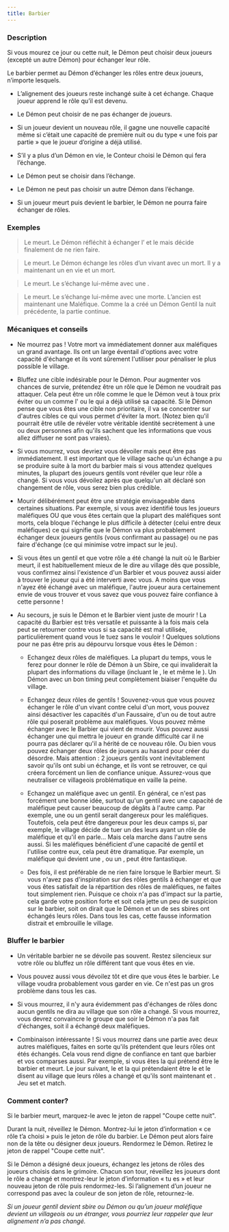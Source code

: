 ```yaml
---
title: Barbier
---
```



<Role BARBIER header />

### Description

Si vous mourez ce jour ou cette nuit, le Démon peut choisir deux joueurs (excepté un autre Démon) pour échanger leur rôle.

Le barbier permet au Démon d’échanger les rôles entre deux joueurs, n’importe lesquels.

-   L’alignement des joueurs reste inchangé suite à cet échange. Chaque joueur apprend le rôle qu’il est devenu.

-   Le Démon peut choisir de ne pas échanger de joueurs.

-   Si un joueur devient un nouveau rôle, il gagne une nouvelle capacité même si c’était une capacité de première nuit ou du type « une fois par partie » que le joueur d’origine a déjà utilisé.

-   S’il y a plus d’un Démon en vie, le Conteur choisi le Démon qui fera l’échange.

-   Le Démon peut se choisir dans l’échange.

-   Le Démon ne peut pas choisir un autre Démon dans l’échange.

-   Si un joueur meurt puis devient le barbier, le Démon ne pourra faire échanger de rôles. 

### Exemples

> Le <Role BARBIER /> meurt. Le Démon réfléchit à échanger l’<Role HORLOGER /> et le <Role JONGLEUR /> mais décide finalement de ne rien faire.

> Le <Role BARBIER /> meurt. Le Démon échange les rôles d’un <Role ORACLE /> vivant avec un <Role BARBIER /> mort. Il y a maintenant un <Role BARBIER /> en vie et un <Role ORACLE /> mort.

> Le <Role BARBIER /> meurt. Le <Role VORTOX /> s’échange lui-même avec une <Role SORCIERE />.

> Le <Role BARBIER /> meurt. Le <Role VIGORMORTIS /> s’échange lui-même avec une <Role DULCINEE /> morte. L’ancien <Role VIGORMORTIS /> est maintenant une <Role DULCINEE /> Maléfique. Comme la <Role VIEILLE_CHOUETTE /> a créé un Démon Gentil la nuit précédente, la partie continue.

### Mécaniques et conseils

- Ne mourrez pas ! Votre mort va immédiatement donner aux maléfiques un grand avantage. Ils ont un large éventail d'options avec votre capacité d'échange et ils vont sûrement l'utiliser pour pénaliser le plus possible le village. 

- Bluffez une cible indésirable pour le Démon. Pour augmenter vos chances de survie, prétendez être un rôle que le Démon ne voudrait pas attaquer. Cela peut être un rôle comme le <Role SAGE /> que le Démon veut à toux prix éviter ou un comme l'<Role ARTISTE /> ou le <Role JONGLEUR /> qui a déjà utilisé sa capacité. Si le Démon pense que vous êtes une cible non prioritaire, il va se concentrer sur d'autres cibles ce qui vous permet d'éviter la mort. (Notez bien qu'il pourrait être utile de révéler votre véritable identité secrètement à une ou deux personnes afin qu'ils sachent que les informations que vous allez diffuser ne sont pas vraies). 

- Si vous mourrez, vous devriez vous dévoiler mais peut être pas immédiatement. Il est important que le village sache qu'un échange a pu se produire suite à la mort du barbier mais si vous attendez quelques minutes, la plupart des joueurs gentils  vont révéler que leur rôle a changé. Si vous vous dévoilez après que quelqu'un ait déclaré son changement de rôle, vous serez bien plus crédible. 

- Mourir délibérément peut être une stratégie envisageable dans certaines situations. Par exemple, si vous avez identifié tous les joueurs maléfiques OU que vous êtes certain que la plupart des maléfiques sont morts, cela bloque l'échange le plus difficile à détecter (celui entre deux maléfiques) ce qui signifie que le Démon va plus probablement échanger deux joueurs gentils (vous confirmant au passage) ou ne pas faire d'échange (ce qui minimise votre impact sur le jeu).

- Si vous êtes un gentil et que votre rôle a été changé la nuit où le Barbier meurt, il est habituellement mieux de le dire au village dès que possible, vous confirmez ainsi l'existence d'un Barbier et vous pouvez aussi aider à trouver le joueur qui a été interverti avec vous. A moins que vous n'ayez été échangé avec un maléfique, l'autre joueur aura certainement envie de vous trouver et vous savez que vous pouvez faire confiance à cette personne ! 

- Au secours, je suis le Démon et le Barbier vient juste de mourir ! La capacité du Barbier est très versatile et puissante à la fois mais cela peut se retourner contre vous si sa capacité est mal utilisée, particulièrement quand vous le tuez sans le vouloir ! Quelques solutions pour ne pas être pris au dépourvu lorsque vous êtes le Démon : 

    - Echangez deux rôles de maléfiques. La plupart du temps, vous le ferez pour donner le rôle de Démon à un Sbire, ce qui invaliderait la plupart des informations du village (incluant le <Role FLEURISTE />, le <Role SAVANT /> et même le <Role REVEUR />). Un Démon avec un bon timing peut complètement biaiser l'enquête du village. 

    - Echangez deux rôles de gentils ! Souvenez-vous que vous pouvez échanger le rôle d'un vivant contre celui d'un mort, vous pouvez ainsi désactiver les capacités d'un Faussaire, d'un <Role SAGE /> ou de tout autre rôle qui poserait problème aux maléfiques. Vous pouvez même échanger avec le Barbier qui vient de mourir. Vous pouvez aussi échanger une <Role BETE_DE_FOIRE /> qui mettra le joueur en grande difficulté car il ne pourra pas déclarer qu'il a hérité de ce nouveau rôle. Ou bien vous pouvez échanger deux rôles de joueurs au hasard pour créer du désordre. Mais attention : 2 joueurs gentils vont inévitablement savoir qu'ils ont subi un échange, et ils vont se retrouver, ce qui créera forcément un lien de confiance unique. Assurez-vous que neutraliser ce villageois problématique en vaille la peine. 

    - Echangez un maléfique avec un gentil. En général, ce n'est pas forcément une bonne idée, surtout qu'un gentil avec une capacité de maléfique peut causer beaucoup de dégâts à l'autre camp. Par exemple, une <Role SORCIERE /> ou un <Role MANIPULATEUR /> gentil serait dangereux pour les maléfiques. Toutefois, cela peut être dangereux pour les deux camps si, par exemple, le village décide de tuer un des leurs ayant un rôle de maléfique et qu'il en parle... Mais cela marche dans l'autre sens aussi. Si les maléfiques bénéficient d'une capacité de gentil et l'utilise contre eux, cela peut être dramatique. Par exemple, un maléfique qui devient une <Role DULCINEE />, <Role FAUSSAIRE /> ou un <Role CHARMEUR_DE_SERPENT />, peut être fantastique.

    - Des fois, il est préférable de ne rien faire lorsque le Barbier meurt. Si vous n'avez pas d'inspiration sur des rôles gentils à échanger et que vous êtes satisfait de la répartition des rôles de maléfiques, ne faites tout simplement rien. Puisque ce choix n'a pas d'impact sur la partie, cela garde votre position forte et soit cela jette un peu de suspicion sur le barbier, soit on dirait que le Démon et un de ses sbires ont échangés leurs rôles. Dans tous les cas, cette fausse information distrait et embrouille le village.

### Bluffer le barbier

- Un véritable barbier ne se dévoile pas souvent. Restez silencieux sur votre rôle ou bluffez un rôle différent tant que vous êtes en vie.

- Vous pouvez aussi vous dévoilez tôt et dire que vous êtes le barbier. Le village voudra probablement vous garder en vie. Ce n'est pas un gros problème dans tous les cas.

- Si vous mourrez, il n'y aura évidemment pas d'échanges de rôles donc aucun gentils ne dira au village que son rôle a changé. Si vous mourrez, vous devrez convaincre le groupe que soir le Démon n'a pas fait d'échanges, soit il a échangé deux maléfiques.

- Combinaison intéressante ! Si vous mourrez dans une partie avec deux autres maléfiques, faites en sorte qu'ils prétendent que leurs rôles ont étés échangés. Cela vous rend digne de confiance en tant que barbier et vos comparses aussi. Par exemple, si vous êtes la <Role SORCIERE /> qui prétend être le barbier et meurt. Le jour suivant, le <Role VIGORMORTIS /> et la <Role VIEILLE_CHOUETTE /> qui prétendaient être le <Role REVEUR /> et le <Role SAGE /> disent au village que leurs rôles a changé et qu'ils sont maintenant <Role REVEUR /> et <Role SAGE />. Jeu set et match. 

### Comment conter?

Si le barbier meurt, marquez-le avec le jeton de rappel "Coupe cette nuit".

Durant la nuit, réveillez le Démon. Montrez-lui le jeton d’information « ce rôle t’a choisi » puis le jeton de rôle du barbier. Le Démon peut alors faire non de la tête ou désigner deux joueurs. Rendormez le Démon. Retirez le jeton de rappel "Coupe cette nuit".

Si le Démon a désigné deux joueurs, échangez les jetons de rôles des joueurs choisis dans le grimoire. Chacun son tour, réveillez les joueurs dont le rôle a changé et montrez-leur le jeton d’information « tu es » et leur nouveau jeton de rôle puis rendormez-les. Si l’alignement d’un joueur ne correspond pas avec la couleur de son jeton de rôle, retournez-le. 

_Si un joueur gentil devient sbire ou Démon ou qu’un joueur maléfique devient un villageois ou un étranger, vous pourriez leur rappeler que leur alignement n’a pas changé._
